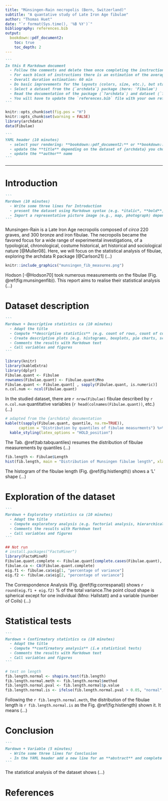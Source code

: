 ```yaml
---
title: "Münsingen-Rain necropolis (Bern, Switzerland)"
subtitle: "A quantative study of Late Iron Age fibulae"
author: "Thomas Huet"
date: "`r format(Sys.time(), '%B %Y')`"
bibliography: references.bib
output:
  bookdown::pdf_document2:
    toc: true
    toc_depth: 2
---
```


````md
```
In this R Markdown document  
  - Follow the comments and delete them once completing the instructions  
  - For each block of instructions there is an estimation of the average duration in minutes 
  - Overall duration estimation: 60 min
  - Do basic improvements for the layouts (colors, size, etc.), but stay focused on data  
  - Select a dataset from the {`archdata`} package (here: 'Fibulae') 
  - Read the documentation of the package (`?archdata`) and dataset (`?Fibulae`)
  - You will have to update the `references.bib` file with your own references
```
````


```r
knitr::opts_chunk$set(fig.pos = "H")
knitr::opts_chunk$set(warning = FALSE)
library(archdata)
data(Fibulae)
```

````md
```
YAML header (10 minutes)
  - select your rendering: **bookdown::pdf_document2:** or **bookdown::html_document2:**  
  - update the **title** depending on the dataset of {archdata} you chose  
  - update the **author** name
```
````

---  
  
# Introduction

````md
```
Mardown (10 minutes)  
  - Write some three lines for Introduction 
  - present the dataset using Markdown syntax (e.g. *italic*, **bold**, lists)  
  - Import a representative picture image (e.g., map, photograph) depending on your topic  
```
````

Munsingen-Rain is a Late Iron Age necropolis composed of *circa* 220 graves, and 300 bronze and iron fibulae. The necropolis became the favored focus for a wide range of experimental investigations, of a typological, chronological, costume historical, art historical and sociological nature [@Muller08]. Here, we will focus on the statistical analysis of fibulae, exploring the archdata R package [@Carlson21] (...)

```r
knitr::include_graphics("munsingen_fib_measures.png") 
```
  
Hodson [-@Hodson70] took numerous measurements on the fibulae (Fig. \@ref(fig:munsingenfib)). This report aims to realise their statistical analysis (...)

# Dataset description

````md
```
Mardown + Descriptive statistics ca (10 minutes)  
  - Adapt the title  
  - Compute **descriptive statistics** (e.g. count of rows, count of columns, means)  
  - Create descriptive plots (e.g. histograms, boxplots, pie charts, scatterplots)  
  - Comments the results with Markdown text  
  - Call variables and figures  
```
````

```r
library(knitr)
library(kableExtra)
library(dplyr)
Fibulae.quant <- Fibulae
rownames(Fibulae.quant) <- Fibulae.quant$Mno
Fibulae.quant <- Fibulae.quant[ , sapply(Fibulae.quant, is.numeric)]
n.col.num <- ncol(Fibulae.quant)
```

In the studied dataset, there are `r nrow(Fibulae)` fibulae described by `r n.col.num` quantitative variables (`r head(colnames(Fibulae.quant))`, etc.) (...)

```r
# adapted from the {archdata} documentation
kable(t(sapply(Fibulae.quant, quantile, na.rm=TRUE)), 
      caption = "Distribution by quantiles of fibulae measurments") %>% 
  kable_styling(latex_options = "HOLD_position")
```

The Tab. \@ref(tab:tabquantiles) resumes the distribution of fibulae measurements by quantiles (...)


```r
fib.length <- Fibulae$Length
hist(fib.length, main = "Distribution of Munsingen fibulae length", xlab = "length in cm")
```

The histogram of the fibulae length (Fig. \@ref(fig:histlength)) shows a 'L' shape (...)

# Exploration of the dataset

````md
```
Mardown + Exploratory statistics ca (10 minutes) 
  - Adapt the title  
  - Compute exploratory analysis (e.g. factorial analysis, hierarchical clustering)  
  - Comments the results with Markdown text
  - Call variables and figures  
```
````


```r
## Not run
# install.packages("FactoMiner")
library(FactoMineR)
Fibulae.quant.complete <- Fibulae.quant[complete.cases(Fibulae.quant), ]
fibulae.ca <- CA(Fibulae.quant.complete)
eig.f1 <- fibulae.ca$eig[1, "percentage of variance"]
eig.f2 <- fibulae.ca$eig[2, "percentage of variance"]
```

The Correspondence Analysis (Fig. \@ref(fig:correspanal)) shows `r round(eig.f1 + eig.f2)` % of the total variance.The point cloud shape is spherical except for one individual (Mno: Hallstatt) and a variable (number of Coils) (...)

# Statistical tests

````md
```
Mardown + Confirmatory statistics ca (10 minutes)  
  - Adapt the title  
  - Compute **confirmatory analysis** (i.e statistical tests)  
  - Comments the results with Markdown text  
  - Call variables and figures  
```
````

```r
# test on length
fib.length.normal <- shapiro.test(fib.length)
fib.length.normal.meth <- fib.length.normal$method
fib.length.normal.pval <- fib.length.normal$p.value
fib.length.normal.is <- ifelse(fib.length.normal.pval > 0.05, "normal", "not normal")
```

Following the `r fib.length.normal.meth`, the distribution of the fibulae length is `r fib.length.normal.is` as the Fig. \@ref(fig:histlength) shown it.  It means (...)


# Conclusion

````md
```
Mardown + Variable (5 minutes)  
  - Write some three lines for Conclusion  
  - In the YAML header add a new line for an **abstract** and complete it 
```
````

The statistical analysis of the dataset shows (...)

# References


















